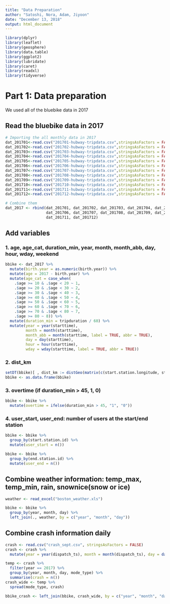 ```yaml
---
title: "Data Preparation"
author: "Satoshi, Nora, Adam, Jiyoon"
date: "December 13, 2018"
output: html_document
---
```


```r
library(dplyr)
library(leaflet)
library(geosphere)
library(data.table)
library(ggplot2)
library(lubridate)
library(caret)
library(readxl)
library(tidyverse)
```

# Part 1: Data preparation

We used all of the bluebike data in 2017 

## Read the bluebike data in 2017
```r
# Importing the all monthly data in 2017
dat_201701<-read.csv("201701-hubway-tripdata.csv",stringsAsFactors = FALSE)
dat_201702<-read.csv("201702-hubway-tripdata.csv",stringsAsFactors = FALSE)
dat_201703<-read.csv("201703-hubway-tripdata.csv",stringsAsFactors = FALSE)
dat_201704<-read.csv("201704-hubway-tripdata.csv",stringsAsFactors = FALSE)
dat_201705<-read.csv("201705-hubway-tripdata.csv",stringsAsFactors = FALSE)
dat_201706<-read.csv("201706-hubway-tripdata.csv",stringsAsFactors = FALSE)
dat_201707<-read.csv("201707-hubway-tripdata.csv",stringsAsFactors = FALSE)
dat_201708<-read.csv("201708-hubway-tripdata.csv",stringsAsFactors = FALSE)
dat_201709<-read.csv("201709-hubway-tripdata.csv",stringsAsFactors = FALSE)
dat_201710<-read.csv("201710-hubway-tripdata.csv",stringsAsFactors = FALSE)
dat_201711<-read.csv("201711-hubway-tripdata.csv",stringsAsFactors = FALSE)
dat_201712<-read.csv("201712-hubway-tripdata.csv",stringsAsFactors = FALSE)

# Combine them
dat_2017 <- rbind(dat_201701, dat_201702, dat_201703, dat_201704, dat_201705,
                  dat_201706, dat_201707, dat_201708, dat_201709, dat_201710,
                  dat_201711, dat_201712)
```

## Add variables

### 1. age, age_cat, duration_min, year, month, month_abb, day, hour, wday, weekend
```r
bbike <- dat_2017 %>%
  mutate(birth.year = as.numeric(birth.year)) %>%
  mutate(age = 2017 - birth.year) %>%
  mutate(age_cat = case_when(
    .$age >= 10 & .$age < 20 ~ 1,
    .$age >= 20 & .$age < 30 ~ 2,
    .$age >= 30 & .$age < 40 ~ 3,
    .$age >= 40 & .$age < 50 ~ 4,
    .$age >= 50 & .$age < 60 ~ 5,
    .$age >= 60 & .$age < 70 ~ 6,
    .$age >= 70 & .$age < 80 ~ 7,
    .$age >= 80 ~ 8)) %>%
  mutate(duration_min = tripduration / 60) %>%
  mutate(year = year(starttime), 
         month = month(starttime),
         month_abb = month(starttime, label = TRUE, abbr = TRUE), 
         day = day(starttime),
         hour = hour(starttime), 
         wday = wday(starttime, label = TRUE, abbr = TRUE))
```

### 2. dist_km
```r
setDT(bbike)[ , dist_km := distGeo(matrix(c(start.station.longitude, start.station.latitude), ncol = 2),matrix(c(end.station.longitude, end.station.latitude), ncol = 2))/1000]
bbike <- as.data.frame(bbike)
```

### 3. overtime (if duration_min >  45, 1, 0)
```r
bbike <- bbike %>%
  mutate(overtime = ifelse(duration_min > 45, "1", "0"))
```

### 4. user_start, user_end: number of users at the start/end station
```r
bbike <- bbike %>%
  group_by(start.station.id) %>%
  mutate(user_start = n())

bbike <- bbike %>%
  group_by(end.station.id) %>%
  mutate(user_end = n())
```

## Combine weather information: temp_max, temp_min, rain, snownice(snow or ice)
```r
weather <- read_excel("boston_weather.xls")
```

```r
bbike <- bbike %>%
  group_by(year, month, day) %>%
  left_join(., weather, by = c("year", "month", "day")) 
```

## Combine crash information daily
```r
crash <- read.csv("crash_sept.csv", stringsAsFactors = FALSE)
crash <- crash %>%
  mutate(year = year(dispatch_ts), month = month(dispatch_ts), day = day(dispatch_ts))
```

```r
temp <- crash %>%
  filter(year == 2017) %>%
  group_by(year, month, day, mode_type) %>%
  summarise(crash = n())
crash_wide <- temp %>%
  spread(mode_type, crash)
```

```r
bbike_crash <- left_join(bbike, crash_wide, by = c("year", "month", "day"))
```

